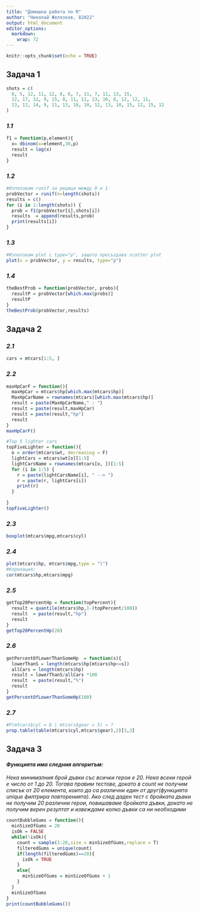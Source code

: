 ```yaml
---
title: "Домашна работа по R"
author: "Николай Желязков, 82022"
output: html_document
editor_options: 
  markdown: 
    wrap: 72
---
```


```r
knitr::opts_chunk$set(echo = TRUE)
```

## **Задача 1**

```r
shots = c(
  8, 5, 12, 11, 12, 8, 6, 7, 11, 7, 11, 13, 15,
  12, 17, 12, 9, 15, 8, 11, 11, 13, 10, 8, 12, 12, 11,
  13, 12, 14, 9, 11, 13, 10, 10, 12, 13, 10, 15, 12, 15, 12
)
```

### ***1.1***

```r
f1 = function(p,element){
  x= dbinom(x=element,30,p)
  result = log(x)
  result
}
```

### ***1.2***

```r
#Използвам runif за редица между 0 и 1
probVector = runif(n=length(shots))
results = c()
for (i in 1:length(shots)) {
  prob = f1(probVector[i],shots[i])
  results  = append(results,prob)
  print(results[i])
}
```

### ***1.3***

```r
#Използвам plot с type="p", защото пресъздава scatter plot
plot(x = probVector, y = results, type="p")
```

### ***1.4***

```r
theBestProb = function(probVector, probs){
  resultP = probVector[which.max(probs)]
  resultP
}
theBestProb(probVector,results)
```

## **Задача 2**

### ***2.1***

```r
cars = mtcars[1:5, ]
```

### ***2.2***

```r
maxHpCarF = function(){
  maxHpCar = mtcars$hp[which.max(mtcars$hp)]
  MaxHpCarName = rownames(mtcars)[which.max(mtcars$hp)]
  result = paste(MaxHpCarName," : ")
  result = paste(result,maxHpCar)
  result = paste(result,"hp")
  result
}
maxHpCarF()
```

```r
#Top 5 lighter cars
topFiveLighter = function(){
  o = order(mtcars$wt, decreasing = F)
  lightCars = mtcars$wt[o][1:5]
  lightCarsName = rownames(mtcars[o, ])[1:5]
  for (i in 1:5) {
    r = paste(lightCarsName[i], " --> ")
    r = paste(r, lightCars[i])
    print(r)
  }
  
}
topFiveLighter()
```

### ***2.3***

```r
boxplot(mtcars$mpg,mtcars$cyl)
```

### ***2.4***

```r
plot(mtcars$hp, mtcars$mpg,type = "l")
#Корелация:
cor(mtcars$hp,mtcars$mpg)
```

### ***2.5***

```r
getTop20PercentHp = function(topPercent){
  result = quantile(mtcars$hp,1-(topPercent/100))
  result  = paste(result,"hp")
  result
}
getTop20PercentHp(20)
```

### ***2.6***

```r
getPercentOfLowerThanSomeHp  = function(s){
  lowerThanS = length(mtcars$hp[mtcars$hp<=s])
  allCars = length(mtcars$hp)
  result = lowerThanS/allCars *100
  result  = paste(result,"%")
  result
}
getPercentOfLowerThanSomeHp(100)
```

### ***2.7***

```r
#P(mtcars$cyl = 8 | mtcars$gear = 5) = ?
prop.table(table(mtcars$cyl,mtcars$gear),2)[3,3]
```

## **Задача 3**

#### ***Функцията има следния алгоритъм:***

*Нека минималния брой дъвки със всички герои е 20. Нека всеки герой е
число от 1 до 20. Тогава правим тестове, докато в count не получим
списък от 20 елемента, които да са различни един от друг(функцията
unique филтрира повторенията). Ако след даден тест с бройката дъвки не
получим 20 различни герои, повишаваме бройката дъвки, докато не получим
верен резултат и извеждаме колко дъвки са ни необходими*

```r
countBubbleGums = function(){
  minSizeOfGums = 20
  isOk = FALSE
  while(!isOk){
    count = sample(1:20,size = minSizeOfGums,replace = T)
    filteredGums = unique(count)
    if(length(filteredGums)==20){
      isOk = TRUE
    }
    else{
      minSizeOfGums = minSizeOfGums + 1
    }
  }
  minSizeOfGums
}
print(countBubbleGums())
```
